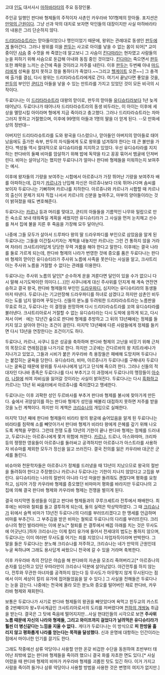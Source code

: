 고대 [[인도]] 대서사시 [[마하바라타]]의 주요 등장인물.

주인공 일행인 판다바 형제들의 주적이자 사촌인 카우라바 101형제의 맏아들. 포지션은 [[만악의 근원]]이다. 그냥 선과 악의 대치로 보자면 악인들의 대장이지만 사실 마하바라타의 내용은 그리 단순하지 않다.

[[드리타라슈트라]]는 맏아들이었으나 맹인이었기 때문에, 왕위는 관례대로 동생인 [[판두]]에게 돌아간다. 그러나 왕위를 이을 [[판두]]는 사고로 아이를 낳을 수 없는 몸이 되어[* 교미 중이던 [[사슴]] 중 수컷을 쏴 죽였는데 알고보니 그 사슴이 [[킨다마]]라는 현자였고 사람들의 눈을 피하기 위해 사슴으로 둔갑해 아내와 동침 중인 것이었다. [[킨다마]]는 죽으면서 [[판두]] 또한 쾌락을 느끼는 순간에 죽을 것이라고 저주를 내린다. 이후 [[판두]]는 두번째 아내 [[마드리]]에게 성욕을 참지 못하고 정을 통하다가 죽었다.~~그리고 [[헬게이트]] 오픈~~] 그 충격에 출가를 결심, 다시 왕위는 드리타라슈트라에게로 간다. 여기서 끝났다면 좋았을 것을, [[판두]]의 부인인 [[쿤티]]가 아들을 낳을 수 있는 만트라를 가지고 있었던 것이 모든 비극의 시작이다.

두료다나는 이 [[드리타라슈트라]] 대왕의 맏이로, 판두의 맏아들 [[유디슈티라]]보다 1년 늦게 태어났다. 두료다나가 태어나자 드리타라슈트라의 동생 비두라는, 이 아이는 이후에 세상을 멸망시킬 아이라며 형에게 지금 죽이라고 충고했다. 그러나 드리타라슈트라는 차마 그러지 못하고 거절했으며, 이후에 99명의 아들과 1명의 딸을 더 얻게 된다. --모 만화세상의 정반대--

아버지인 드리타라슈트라를 도와 왕국을 다스렸으나, 맏아들인 아버지의 맏아들로 태어났음에도 출가한 숙부, 판두의 자식들에게 도로 왕위를 넘겨줘야 한다는 데 큰 불만을 가진다. 백성들 역시 절대적으로 유디슈티라를 지지하고 있었다. 우선 유디슈타라를 지지하는 판다바의 둘째 비마를 암살하기 위해 밥에 독약을 타고 꽁꽁 묶어서 뱀굴에 던져버린다. 비마는 살아남기는 했지만 두료다나가 얼마나 판다바 형제들을 미워하는지 보여주는 예시.

이후에 왕자들의 기량을 보여주는 시합에서 아르쥬나가 가장 뛰어난 기량을 보여주자 배를 아파하는데, 갑자기 [[카르나]]가 난입해 자신은 아르쥬나보다 더욱 뛰어나다며 솜씨를 보이자 두료다나는 기뻐하며 카르나를 치하한다. 아르쥬나와 카르나가 시합할 때 카르나의 출신이 문제가 되자 직접 나서서 카르나의 신분을 높여주고, 마부의 양아들이라는 것이 밝혀졌을 때도 변호해준다.

두료다나는 [[카르나]] 등과 머리를 맞대고, 쿤티의 아들들을 기름먹인 나무와 밀랍으로 만든 숙소로 보내 태워죽일 계획을 세웠지만 유디슈티라가 그 사실을 먼저 눈치채고 선수를 쳐서 집에 불을 지른 후 죽음을 가장해 모두 달아난다.

나중에 그들 모두가 살아서 드루파다 왕의 딸 드라우파디를 부인으로 삼았음을 알게 된 두료다나는 그들을 이간질시키자는 계책을 내놓지만 카르나는 그런 건 통하지 않을 거라며 차라리 크샤트리아답게 당당한 무력 겨룸을 해야 한다고 말한다. 이후에는 결국 나라를 둘로 가르게 되는데, 판다바 형제의 나라가 번영한 것에 증오를 품은 두료다나는 판다바 형제의 맏이인 유디슈티라가 주사위 노름에 사족을 못쓴다는 사실을 알고, 크샤트리아는 주사위 노름을 거절할 수 없다는 관례를 이용한다.

두료다나는 주사위 노름의 달인[* 순수하게 운을 겨룬다면 달인이 있을 수가 없으니 다시 말해 사기도박이란 의미다.(...)]인 사쿠니에게 대신 주사위를 던지게 해 계속 연전연승하고 결국 왕국, 판다바 형제들의 부인인 [[드라우파디]], 심지어는 유디슈티라의 동생들마저 따낸다. 두료다나는 기고만장해 드라우파디를 하녀로 삼겠다고 하지만 삼촌인 비두라는 도를 넘지 말라며 꾸짖는다. 신들의 분노를 두려워한 드리타라슈트라는 노름판을 무효로 하고, 두료다나는 이 결정을 원망하며 다시 드리타라슈트라를 꼬여 유디슈타라를 불러낸다. 크샤트리아로서 거절할 수 없는 유디슈타라는 다시 도박에 응하게 되고, 다시 져서 이버ᆞ에는 12년간 숲으로 판다바 형제를 추방하고 그 뒤의 13년째에는 정체를 들키지 않고 살아야 한다는 조건이 걸린다. 마지막 13년째에 다른 사람들에게 정체를 들키면 다시 13년을 연장한다는 조건이기도 하다.

두료다나, 카르나, 사쿠니 등은 성공을 축하하며 판다바 형제의 고난을 비웃기 위해 근처의 목장으로 연례점검을 나가기로 한다. 하지만 그곳에는 간다르바의 왕 치트라세나가 지나가고 있었고, 그들과 시비가 붙은 카우라바 측 용장들은 패배해 도망치며 두료다나는 붙잡히는 굴욕을 당한다. 유디슈타라, 비마, 아르쥬나가 두료다나를 구해내자 두료다나는 굴욕감 때문에 왕위를 두사사나에게 넘기고 단식해 죽으려 한다. 그러나 신들의 적대자인 다나바 종족은 두료다나를 다시 부추기고 이 과정에서 두료다나의 맹장들이 [[아수라]], [[나찰]]에 씌여 자비심을 잃어갈 것이라는 사실이 밝혀진다. 두료다나는 다시 [[흑화]]하고 카르나는 13년 뒤 싸움터에서 아르쥬나를 죽이겠다고 맹세한다.

두료다나는 이후 괴팍한 성인 두르바사를 부추겨 판다바 형제를 불시에 찾아가게 만든다. 숲에서 귀양살이를 하는 판다바 형제가 성인을 배불리 대접하지 못하면 저주를 받을 것을 노린 계책이다. 하지만 이 계책은 [[크리슈나]]의 개입으로 실패한다.

마지막 13년 째에 판다바 형제들이 비라타 왕의 왕궁에 숨어있음을 알게 된 두료다나는 비라타를 침략해 소를 빼앗아가서 판다바 형제가 비라타 왕에게 은혜를 갚기 위해 나오도록 계책을 꾸몄다. 그런데 전쟁 도중 13년의 기한이 끝나 판다바 형제는 정체를 드러내고, 두료다나는 아르쥬나에게 쫓겨 위험에 처한다. [[카르나]], 드로나, 아스와따마, 크리파 등의 쟁쟁한 영웅들이 아르쥬나를 둘러싸고 공격하지만 아르쥬나가 아스트라를 사용하자 비슈마를 제외한 모두가 정신을 잃고 쓰러진다. 결국 전의를 잃은 카우라바 대군은 군세를 돌린다.

비슈마와 천문학자들은 아르쥬나가 정체를 드러냈을 때 13년이 지났으므로 왕국의 절반을 돌려줘야 한다고 주장했으나 카르나나 두료다나는 기한이 지나지 않았다고 고집을 부린다. 유디슈티라는 나라의 절반이 아니라 다섯 마을만 돌려줘도 괜찮다며 평화를 요청하고, 심지어 가장 카우라바 형제를 증오했던 비마마저 평화를 바라지만 두료다나의 고집에 의해 결국 판다바 형제와 카우라바 형제는 전쟁을 벌이게 된다.

결국 마지막엔 동생들을 이끌고 판다바 형제들과의 쿠루크셰트라 전투에서 패배한다. 최후에는 비마와 철퇴를 들고 결투하게 되는데, 둘의 실력은 막상막하였다. 그 때 [[크리슈나]]가 뒤에서 슬쩍 비마가 13년전 두료다나의 다리를 부러뜨리겠다고 한 맹세를 언급하며 비마를 부추긴다. 그 부추김을 받은 비마는 철퇴로 두료다나의 다리를 부러뜨린다. 크리슈나의 형인 발라라마는 이에 분노[* 철퇴를 쓴 결투에서 배꼽 아래를 치는 것은 무사도에 어긋난다.]하자 크리슈나는 이제 칼리 유가에 들어서 전세대의 법도는 통하지 않으며, 두료다나는 이미 여러번 무사도를 어기는 죄를 지었으니 자업자득이라며 반박한다. 그 말을 들은 두료다나는 분노해 크리슈나를 저주하고, 크리슈나는 네가 만악의 근원인데 누굴 욕하냐며 그래도 용사답게 싸웠으니 천국에 갈 수 있을 거라며 축복한다.

이후 카우라바 측의 잔당은 야습을 해 판다바의 자손을 모조리 죽여버리고[* 아르쥬나의 손자를 임신하고 있던 우따라만이 크리슈나 덕분에 살아남았다. 야간전투를 하지 않는다, 전투와 무관한 아녀자를 공격하지 않는다 등 무사도가 아무렇지 않게 무시된다는 점에서 이미 세상이 칼리 유가에 접어들었음을 알 수 있다.] 그 사실을 전해들은 두료다나는 눈을 감는다. 나중에는 천국에 올라 모든 분노와 증오를 털어버린 채로 판다바, 카우라바 형제와 재회한다.

보통은 두료다나가 사기로 판다바 형제들의 왕권을 빼앗았다며 욕먹고 힌두교의 카스트중 2번째이자 왕+무사계급인 크샤트리아로서의 도리를 저버렸다며 [[천하의 개쌍놈]] 취급을 받는다. 결국은 그 탓에 죽음에 떨어지지만...사실 현대인들의 시각으로 보면 '''주사위 노름 때문에 자신의 나라와 형제들, 그리고 와이프까지 걸었다가 날려먹은 유디슈티라가 훨씬 더 병신같다는 느낌을 지울 수 없다.'''. 게다가 두료다나는 이 방식으로 '''피 한방울 흘리지 않고 평화롭게 나라를 얻는다는 목적을 달성했다.''' 신과 운명에 대항하는 인간이라는 점에서 마이너한 인기를 끌기도 한다.

그래도 작중에선 삼류 악당이나 사용할 만한 온갖 비겁한 수단을 동원하여 초반부터 태어난 죄밖에 없는 판다바 형제들을 죽이려 했으니 결국 화를 자초한 면도 있다.[* 사실 어렸을 때 판디바 형제의 비마가 카우라바 형제를 괴롭힌 탓도 있긴 하다. 이거 가지고 사람을 죽이려 들거나 삼류 악당이나 사용할 방법을 사용한 것은 변명의 여지가 없지만.]
